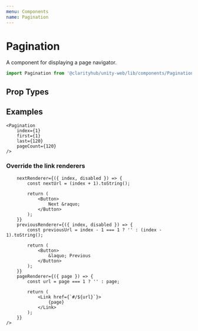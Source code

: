 ```yaml
---
menu: Components
name: Pagination
---
```



# Pagination

A component for displaying a page navigator.

```js
import Pagination from '@clarityhub/unity-web/lib/components/Pagination';
```

## Prop Types

<PropsTable of={Pagination} />

## Examples

<Playground>
   <Pagination
        index={4}
        first={1}
        last={120}
        pageCount={120}
    />

    <Pagination
        index={1}
        first={1}
        last={120}
        pageCount={120}
    />
</Playground>

### Override the link renderers

<Playground>
    <Pagination
        index={1}
        pageCount={120}

        nextRenderer={({ index, disabled }) => {
            const nextUrl = (index + 1).toString();

            return (
                <Button>
                    Next &raquo;
                </Button>
            );
        }}
        previousRenderer={({ index, disabled }) => {
            const previousUrl = index - 1 === 1 ? '' : (index - 1).toString();

            return (
                <Button>
                    &laquo; Previous
                </Button>
            );
        }}
        pageRenderer={({ page }) => {
            const url = page === 1 ? '' : page;

            return (
                <Link href={`#/${url}`}>
                    {page}
                </Link>
            );
        }}
    />
</Playground>